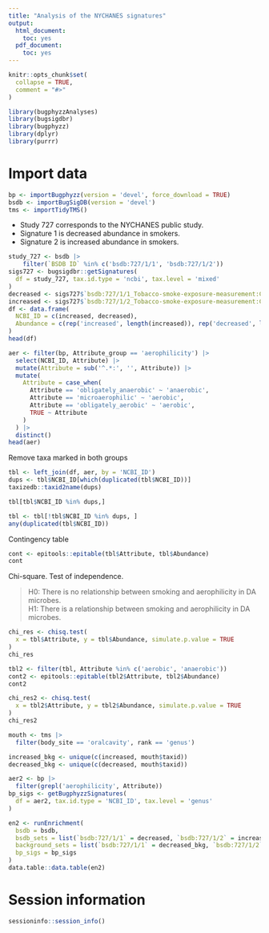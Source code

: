 ```yaml
---
title: "Analysis of the NYCHANES signatures"
output:
  html_document:
    toc: yes
  pdf_document:
    toc: yes
---
```


```r
knitr::opts_chunk$set(
  collapse = TRUE,
  comment = "#>"
)
```

```r
library(bugphyzzAnalyses)
library(bugsigdbr)
library(bugphyzz)
library(dplyr)
library(purrr)
```

# Import data

```r
bp <- importBugphyzz(version = 'devel', force_download = TRUE)
bsdb <- importBugSigDB(version = 'devel')
tms <- importTidyTMS()
```

+ Study 727 corresponds to the NYCHANES public study.
+ Signature 1 is decreased abundance in smokers.
+ Signature 2 is increased abundance in smokers.

```r
study_727 <- bsdb |> 
    filter(`BSDB ID` %in% c('bsdb:727/1/1', 'bsdb:727/1/2'))
sigs727 <- bugsigdbr::getSignatures(
  df = study_727, tax.id.type = 'ncbi', tax.level = 'mixed'
)
decreased <- sigs727$`bsdb:727/1/1_Tobacco-smoke-exposure-measurement:Current-cigarette-smokers_vs_Never-smokers_DOWN`
increased <- sigs727$`bsdb:727/1/2_Tobacco-smoke-exposure-measurement:Current-cigarette-smokers_vs_Never-smokers_UP`
df <- data.frame(
  NCBI_ID = c(increased, decreased),
  Abundance = c(rep('increased', length(increased)), rep('decreased', length(decreased)))
)
head(df)
```

```r
aer <- filter(bp, Attribute_group == 'aerophilicity') |> 
  select(NCBI_ID, Attribute) |> 
  mutate(Attribute = sub('^.*:', '', Attribute)) |> 
  mutate(
    Attribute = case_when(
      Attribute == 'obligately_anaerobic' ~ 'anaerobic',
      Attribute == 'microaerophilic' ~ 'aerobic',
      Attribute == 'obligately_aerobic' ~ 'aerobic',
      TRUE ~ Attribute
    )
  ) |> 
  distinct()
head(aer)
```

Remove taxa marked in both groups

```r
tbl <- left_join(df, aer, by = 'NCBI_ID')
dups <- tbl$NCBI_ID[which(duplicated(tbl$NCBI_ID))]
taxizedb::taxid2name(dups)
```

```r
tbl[tbl$NCBI_ID %in% dups,]
```

```r
tbl <- tbl[!tbl$NCBI_ID %in% dups, ]
any(duplicated(tbl$NCBI_ID))
```

Contingency table

```r
cont <- epitools::epitable(tbl$Attribute, tbl$Abundance)
cont
```

Chi-square. Test of independence.

> H0: There is no relationship between smoking and aerophilicity in DA microbes.  
H1: There is a relationship between smoking and aerophilicity in DA microbes.

```r
chi_res <- chisq.test(
  x = tbl$Attribute, y = tbl$Abundance, simulate.p.value = TRUE
)
chi_res
```


```r
tbl2 <- filter(tbl, Attribute %in% c('aerobic', 'anaerobic'))
cont2 <- epitools::epitable(tbl2$Attribute, tbl2$Abundance)
cont2
```

```r
chi_res2 <- chisq.test(
  x = tbl2$Attribute, y = tbl2$Abundance, simulate.p.value = TRUE
)
chi_res2
```

```r
mouth <- tms |> 
  filter(body_site == 'oralcavity', rank == 'genus')
```


```r
increased_bkg <- unique(c(increased, mouth$taxid))
decreased_bkg <- unique(c(decreased, mouth$taxid))
```

```r
aer2 <- bp |> 
  filter(grepl('aerophilicity', Attribute))
bp_sigs <- getBugphyzzSignatures(
  df = aer2, tax.id.type = 'NCBI_ID', tax.level = 'genus'
)
```



```r
en2 <- runEnrichment(
  bsdb = bsdb,
  bsdb_sets = list(`bsdb:727/1/1` = decreased, `bsdb:727/1/2` = increased),
  background_sets = list(`bsdb:727/1/1` = decreased_bkg, `bsdb:727/1/2` = increased_bkg),
  bp_sigs = bp_sigs
)
data.table::data.table(en2)

```









# Session information

```r
sessioninfo::session_info()
```
